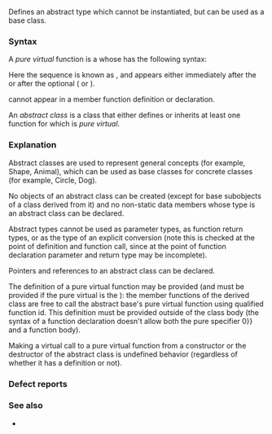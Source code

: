 {{title|Abstract class}}
{{cpp/language/classes/navbar}}

Defines an abstract type which cannot be instantiated, but can be used as a base class.

===Syntax===
A ''pure virtual'' function is a {{rlp|virtual|virtual function}} whose {{rlp|function|declarator}} has the following syntax:

{{sdsc begin}}
{{sdsc|{{spar|declarator}} {{spar optional|virt-specifier}} {{ttb|1==}} {{ttb|0}}}}
{{sdsc end}}

Here the sequence {{ttb|1== 0}} is known as {{spar|pure-specifier}}, and appears either immediately after the {{spar|declarator}} or after the optional {{spar|virt-specifier}} ({{rlpt|override}} or {{rlpt|final}}).

{{spar|pure-specifier}} cannot appear in a member function definition or {{rlp|friend}} declaration.

{{source|1=
struct Base
{
    virtual int g();
    virtual ~Base() {}
};

struct A : Base
{
    // OK: declares three member virtual functions, two of them pure
    virtual int f() = 0, g() override = 0, h();
    
    // OK: destructor can be pure too
    ~A() = 0;
    
    // Error: pure-specifier on a function definition
    virtual int b() = 0 {}
};
}}

An ''abstract class'' is a class that either defines or inherits at least one function for which {{rlp|virtual|the final overrider}} is ''pure virtual''.

===Explanation===
Abstract classes are used to represent general concepts (for example, Shape, Animal), which can be used as base classes for concrete classes (for example, Circle, Dog).

No objects of an abstract class can be created (except for base subobjects of a class derived from it) and no non-static data members whose type is an abstract class can be declared.

Abstract types cannot be used as parameter types, as function return types, or as the type of an explicit conversion (note this is checked at the point of definition and function call, since at the point of function declaration parameter and return type may be incomplete).

Pointers and references to an abstract class can be declared.

{{example|code=
struct Abstract
{
    virtual void f() = 0;  // pure virtual
}; // "Abstract" is abstract

struct Concrete : Abstract
{
    void f() override {}   // non-pure virtual
    virtual void g();      // non-pure virtual
}; // "Concrete" is non-abstract

struct Abstract2 : Concrete
{
    void g() override = 0; // pure virtual overrider
}; // "Abstract2" is abstract

int main()
{
    // Abstract a;   // Error: abstract class
    Concrete b;      // OK
    Abstract&amp; a = b; // OK to reference abstract base
    a.f();           // virtual dispatch to Concrete::f()
    // Abstract2 a2; // Error: abstract class (final overrider of g() is pure)
}
}}

The definition of a pure virtual function may be provided (and must be provided if the pure virtual is the {{rlp|destructor}}): the member functions of the derived class are free to call the abstract base's pure virtual function using qualified function id. This definition must be provided outside of the class body (the syntax of a function declaration doesn't allow both the pure specifier {{ttb|{{=}} 0}} and a function body).

Making a virtual call to a pure virtual function from a constructor or the destructor of the abstract class is undefined behavior (regardless of whether it has a definition or not).

{{source|1=
struct Abstract
{
    virtual void f() = 0; // pure virtual
    virtual void g() {}   // non-pure virtual
    
    ~Abstract()
    {
        g();           // OK: calls Abstract::g()
        // f();        // undefined behavior
        Abstract::f(); // OK: non-virtual call
    }
};

// definition of the pure virtual function
void Abstract::f()
{
    std::cout &lt;&lt; "A::f()\n";
}

struct Concrete : Abstract
{
    void f() override
    {
        Abstract::f(); // OK: calls pure virtual function
    }
    
    void g() override {}
    
    ~Concrete()
    {
        g(); // OK: calls Concrete::g()
        f(); // OK: calls Concrete::f()
    }
};
}}

===Defect reports===
{{dr list begin}}
{{dr list item|wg=cwg|dr=390|std=C++98|before=an undefined pure virtual destructor might be called|after=a definition is required in this case}}
{{dr list item|wg=cwg|dr=2153|std=C++98|before={{spar|pure-specifier}} could appear in friend declarations|after=prohibited}}
{{dr list end}}

===See also===
* {{rlpt|virtual}}

{{langlinks|de|es|fr|it|ja|pt|ru|zh}}